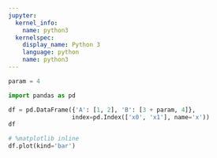 ---
jupyter:
  kernel_info:
    name: python3
  kernelspec:
    display_name: Python 3
    language: python
    name: python3
---

```{python outputHidden=FALSE, inputHidden=FALSE, tags=c("parameters")}
param = 4
```

```{python outputHidden=FALSE, inputHidden=FALSE}
import pandas as pd
```

```{python outputHidden=FALSE, inputHidden=FALSE}
df = pd.DataFrame({'A': [1, 2], 'B': [3 + param, 4]},
                  index=pd.Index(['x0', 'x1'], name='x'))
df
```

```{python outputHidden=FALSE, inputHidden=FALSE}
# %matplotlib inline
df.plot(kind='bar')
```

